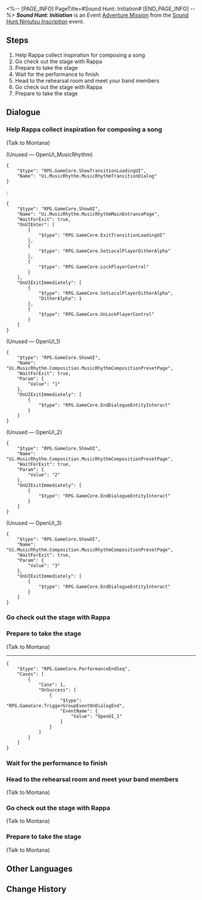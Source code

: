 <%-- [PAGE_INFO]
PageTitle=#Sound Hunt: Initiation#
[END_PAGE_INFO] --%>
{{Stub|Dialogue.}}
{{Mission Infobox
|id            = 8026102
|title         = 
|image         = Mission Sound Hunt Initiation.png{{subst:void|<!--$UPLOAD:<<SpriteOutput/Chronicle/8026102.png>-<Mission Sound Hunt Initiation.png>-<Fate's Atlas Images>>-->}}
|type          = Adventure
|event_name    = Sound Hunt Ninjutsu Inscription
|chapter       = Sound Hunt Ninjutsu Inscription
|requirements  = [[Adventure Mission]] ''[[Sound Hunt: Prologue]]'' completed
|summary       = Following a successful conclusion to the first show, the audience's enthusiasm for the band is soaring. Take a short break and prepare for the second show!
|characters    = Trailblazer
|startLocation = [[Penacony]] - [[Penacony Paperfold University College]]
|world         = Penacony
|area          = Penacony Paperfold University College
|prev          = Sound Hunt: Prologue
|next          = Sound Hunt: Continuation
|rewards       = Stellar Jade*20; Traveler's Guide*2; Refined Aether*2; Melody of Dazzling Light (Disk)*1 { text = ''Melody of Dazzling Light'' }; Credit*20,000
}}
'''''Sound Hunt: Initiation''''' is an Event [[Adventure Mission]] from the [[Sound Hunt Ninjutsu Inscription]] event.

==Steps==
# Help Rappa collect inspiration for composing a song
# Go check out the stage with Rappa
# Prepare to take the stage
# Wait for the performance to finish
# Head to the rehearsal room and meet your band members
# Go check out the stage with Rappa
# Prepare to take the stage

<!--
==Gameplay Notes==

--><!--
==Trial Character==

-->
==Dialogue==
{{Stub Dialogue}}
===Help Rappa collect inspiration for composing a song{{subst:void|<!--802610204-->}}===
{{Mission Description|type=adventure|location=Penacony Paperfold University College|You've become the manager of the music party's performing band, and now your band needs to complete 3 performances on the stage in the middle of the campus.<br />The band can only perform original works, and Rappa took over all the work involving composition. You need to collect enough inspiration to help her with composing.}}
{{Dialogue Start}}

;(Talk to Montana)


;(Unused &mdash; OpenUI_MusicRhythm)
<pre>{
	"$type": "RPG.GameCore.ShowTransitionLoadingUI",
	"Name": "Ui.MusicRhythm.MusicRhythmTransitionDialog"
}</pre>
:<pre>{
	"$type": "RPG.GameCore.ShowUI",
	"Name": "Ui.MusicRhythm.MusicRhythmMainEntrancePage",
	"WaitForExit": true,
	"OnUIEnter": [
		{
			"$type": "RPG.GameCore.ExitTransitionLoadingUI"
		},
		{
			"$type": "RPG.GameCore.SetLocalPlayerDitherAlpha"
		},
		{
			"$type": "RPG.GameCore.LockPlayerControl"
		}
	],
	"OnUIExitImmediately": [
		{
			"$type": "RPG.GameCore.SetLocalPlayerDitherAlpha",
			"DitherAlpha": 1
		},
		{
			"$type": "RPG.GameCore.UnLockPlayerControl"
		}
	]
}</pre>

;(Unused &mdash; OpenUI_1)
<pre>{
	"$type": "RPG.GameCore.ShowUI",
	"Name": "Ui.MusicRhythm.Composition.MusicRhythmCompositionPresetPage",
	"WaitForExit": true,
	"Param": {
		"Value": "1"
	},
	"OnUIExitImmediately": [
		{
			"$type": "RPG.GameCore.EndDialogueEntityInteract"
		}
	]
}</pre>

;(Unused &mdash; OpenUI_2)
<pre>{
	"$type": "RPG.GameCore.ShowUI",
	"Name": "Ui.MusicRhythm.Composition.MusicRhythmCompositionPresetPage",
	"WaitForExit": true,
	"Param": {
		"Value": "2"
	},
	"OnUIExitImmediately": [
		{
			"$type": "RPG.GameCore.EndDialogueEntityInteract"
		}
	]
}</pre>

;(Unused &mdash; OpenUI_3)
<pre>{
	"$type": "RPG.GameCore.ShowUI",
	"Name": "Ui.MusicRhythm.Composition.MusicRhythmCompositionPresetPage",
	"WaitForExit": true,
	"Param": {
		"Value": "3"
	},
	"OnUIExitImmediately": [
		{
			"$type": "RPG.GameCore.EndDialogueEntityInteract"
		}
	]
}</pre>
{{Dialogue End}}

===Go check out the stage with Rappa{{subst:void|<!--802610224-->}}===
{{Mission Description|type=adventure|location=Penacony Paperfold University College|update|You've become the manager of the music party's performing band, and now your band needs to complete 3 performances on the stage in the middle of the campus.<br />The band has been created. Go check out the stage with Rappa.}}
{{Dialogue Start}}
{{Dialogue End}}

===Prepare to take the stage{{subst:void|<!--802610216-->}}===
{{Mission Description|type=adventure|location=Penacony Paperfold University College|update|You've become the manager of the music party's performing band, and now your band needs to complete 3 performances on the stage in the middle of the campus.<br />All is ready. It's time to head to the battlefield!}}
{{Dialogue Start}}

;(Talk to Montana)
----
<pre>{
	"$type": "RPG.GameCore.PerformanceEndSeq",
	"Cases": [
		{
			"Case": 1,
			"OnSuccess": [
				{
					"$type": "RPG.GameCore.TriggerGroupEventOnDialogEnd",
					"EventName": {
						"Value": "OpenUI_1"
					}
				}
			]
		}
	]
}</pre>
{{Dialogue End}}

===Wait for the performance to finish{{subst:void|<!--802610223-->}}===
{{Mission Description|type=adventure|location=Penacony Paperfold University College|update|You've become the manager of the music party's performing band, and now your band needs to complete 3 performances on the stage in the middle of the campus.<br />The audience gave a high score to the performance! You can finally relax and watch the show...}}
{{Dialogue Start}}

{{Dialogue End}}

===Head to the rehearsal room and meet your band members{{subst:void|<!--802610202-->}}===
{{Mission Description|type=adventure|location=Penacony Paperfold University College|update|You've become the manager of the music party's performing band, and now your band needs to complete 3 performances on the stage in the middle of the campus.<br />Hurry to the rehearsal room and greet your band members!}}
{{Dialogue Start}}

;(Talk to Montana)

{{Dialogue End}}

===Go check out the stage with Rappa{{subst:void|<!--802610203-->}}===
{{Mission Description|type=adventure|location=Penacony Paperfold University College|update|You've become the manager of the music party's performing band, and now your band needs to complete 3 performances on the stage in the middle of the campus.<br />The band has been created. Go check out the stage with Rappa.}}
{{Dialogue Start}}

;(Talk to Montana)

{{Dialogue End}}

===Prepare to take the stage{{subst:void|<!--802610227-->}}===
{{Mission Description|type=adventure|location=Penacony Paperfold University College|update|You've become the manager of the music party's performing band, and now your band needs to complete 3 performances on the stage in the middle of the campus.<br />All is ready. It's time to head to the battlefield!}}
{{Dialogue Start}}

;(Talk to Montana)

{{Dialogue End}}

==Other Languages==
{{Other Languages
|en   = Sound Hunt: Initiation
|zhs  = 音律狩猎•起始篇
|zht  = 音律狩獵•起始篇
|ja   = 音律狩猟・序章
|ko   = 음률 사냥•시작편
|es   = Cacería del Sonido: Comienzo
|fr   = Chasse au son&nbsp;: Initiation
|ru   = Музыкальная охота: Начало
|th   = ทำนองไล่ล่า: บทเริ่มต้น
|vi   = Săn Bắn Âm Luật: Chương Khởi Đầu
|de   = Klangjagd: Der Anfang
|id   = Perburuan Nada: Awal
|pt   = Caça ao Som: Iniciação
}}

==Change History==
{{Change History|2.6}}
